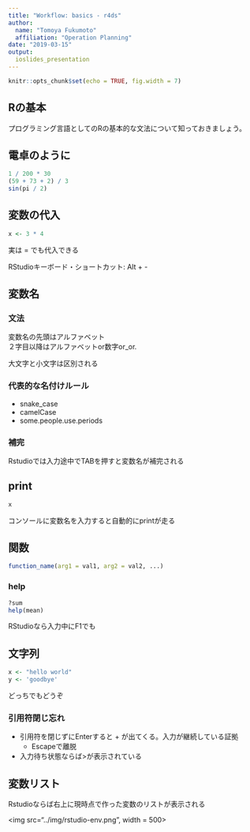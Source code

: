 ```yaml
---
title: "Workflow: basics - r4ds"
author: 
  name: "Tomoya Fukumoto"
  affiliation: "Operation Planning"
date: "2019-03-15"
output: 
  ioslides_presentation
---
```


```r
knitr::opts_chunk$set(echo = TRUE, fig.width = 7)
```

<style>
.column-left{
  float: left;
  width: 47.5%;
  text-align: left;
}
.column-right{
  float: right;
  width: 47.5%;
  text-align: left;
}
</style>


## Rの基本
プログラミング言語としてのRの基本的な文法について知っておきましょう。

## 電卓のように
```r
1 / 200 * 30
(59 + 73 + 2) / 3
sin(pi / 2)
```

## 変数の代入
```r
x <- 3 * 4
```

実は = でも代入できる

RStudioキーボード・ショートカット: Alt + -    

## 変数名
### 文法
変数名の先頭はアルファベット   
２字目以降はアルファベットor数字or_or.

大文字と小文字は区別される

### 代表的な名付けルール
- snake_case
- camelCase
- some.people.use.periods

### 補完
Rstudioでは入力途中でTABを押すと変数名が補完される

## print
```r
x
```

コンソールに変数名を入力すると自動的にprintが走る

## 関数
```r
function_name(arg1 = val1, arg2 = val2, ...)
```

### help
```r
?sum
help(mean)
```

RStudioなら入力中にF1でも

## 文字列
```r
x <- "hello world"
y <- 'goodbye'
```

どっちでもどうぞ

### 引用符閉じ忘れ
- 引用符を閉じずにEnterすると \+ が出てくる。入力が継続している証拠
     - Escapeで離脱
- 入力待ち状態ならば\>が表示されている

## 変数リスト
Rstudioならば右上に現時点で作った変数のリストが表示される

<img src="../img/rstudio-env.png", width = 500>
